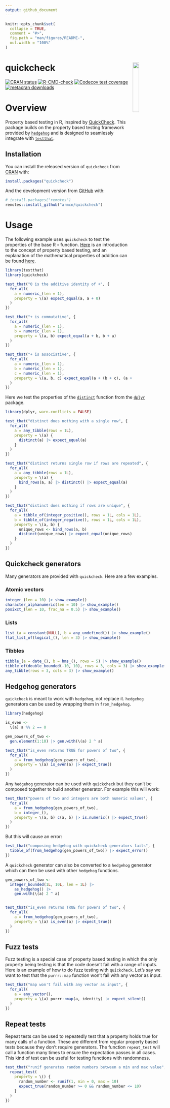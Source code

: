 ```yaml
---
output: github_document
---
```


<!-- README.md is generated from README.Rmd. Please edit that file -->

```r
knitr::opts_chunk$set(
  collapse = TRUE,
  comment = "#>",
  fig.path = "man/figures/README-",
  out.width = "100%"
)
```

# quickcheck <img src="man/figures/hex.png" align="right" style="width: 20%;"/>

<!-- badges: start -->
[![CRAN status](https://www.r-pkg.org/badges/version/quickcheck)](https://CRAN.R-project.org/package=quickcheck)
[![R-CMD-check](https://github.com/armcn/quickcheck/workflows/R-CMD-check/badge.svg)](https://github.com/armcn/quickcheck/actions)
[![Codecov test coverage](https://codecov.io/gh/armcn/quickcheck/branch/main/graph/badge.svg)](https://app.codecov.io/gh/armcn/quickcheck?branch=main)
[![metacran downloads](https://cranlogs.r-pkg.org/badges/quickcheck)](https://cran.r-project.org/package=quickcheck)
<!-- badges: end -->

# Overview

Property based testing in R, inspired by [QuickCheck](https://en.wikipedia.org/wiki/QuickCheck). This package builds on the property based testing framework provided by [`hedgehog`](https://github.com/hedgehogqa/r-hedgehog) and is designed to seamlessly integrate with [`testthat`](https://testthat.r-lib.org).

## Installation

You can install the released version of `quickcheck` from [CRAN](https://CRAN.R-project.org) with:

```r
install.packages("quickcheck")
```

And the development version from [GitHub](https://github.com/) with:

```r
# install.packages("remotes")
remotes::install_github("armcn/quickcheck")
```

# Usage

The following example uses `quickcheck` to test the properties of the base R `+` function. [Here](https://fsharpforfunandprofit.com/posts/property-based-testing/) is an introduction to the concept of property based testing, and an explanation of the mathematical properties of addition can be found [here](https://www.khanacademy.org/math/cc-sixth-grade-math/cc-6th-factors-and-multiples/properties-of-numbers/a/properties-of-addition).

```r
library(testthat)
library(quickcheck)

test_that("0 is the additive identity of +", {
  for_all(
    a = numeric_(len = 1),
    property = \(a) expect_equal(a, a + 0)
  )          
})

test_that("+ is commutative", {
  for_all(
    a = numeric_(len = 1),
    b = numeric_(len = 1),
    property = \(a, b) expect_equal(a + b, b + a)
  )          
})

test_that("+ is associative", {
  for_all(
    a = numeric_(len = 1),
    b = numeric_(len = 1),
    c = numeric_(len = 1),
    property = \(a, b, c) expect_equal(a + (b + c), (a + b) + c)
  )          
})
```

Here we test the properties of the [`distinct`](https://dplyr.tidyverse.org/reference/distinct.html) 
function from the [`dplyr`](https://dplyr.tidyverse.org/index.html) package.

```r
library(dplyr, warn.conflicts = FALSE)

test_that("distinct does nothing with a single row", {
  for_all(
    a = any_tibble(rows = 1L),
    property = \(a) {
      distinct(a) |> expect_equal(a)
    }
  )
})

test_that("distinct returns single row if rows are repeated", {
  for_all(
    a = any_tibble(rows = 1L),
    property = \(a) {
      bind_rows(a, a) |> distinct() |> expect_equal(a)
    }
  )
})

test_that("distinct does nothing if rows are unique", {
  for_all(
    a = tibble_of(integer_positive(), rows = 1L, cols = 1L),
    b = tibble_of(integer_negative(), rows = 1L, cols = 1L),
    property = \(a, b) {
      unique_rows <- bind_rows(a, b)
      distinct(unique_rows) |> expect_equal(unique_rows)
    }
  )
})
```

## Quickcheck generators

Many generators are provided with `quickcheck`. Here are a few examples.

### Atomic vectors

```r
integer_(len = 10) |> show_example()
character_alphanumeric(len = 10) |> show_example()
posixct_(len = 10, frac_na = 0.5) |> show_example() 
```

### Lists

```r
list_(a = constant(NULL), b = any_undefined()) |> show_example()
flat_list_of(logical_(), len = 3) |> show_example()
```

### Tibbles

```r
tibble_(a = date_(), b = hms_(), rows = 5) |> show_example()
tibble_of(double_bounded(-10, 10), rows = 3, cols = 3) |> show_example()
any_tibble(rows = 3, cols = 3) |> show_example()
```

## Hedgehog generators

`quickcheck` is meant to work with `hedgehog`, not replace it. `hedgehog` generators
can be used by wrapping them in `from_hedgehog`. 

```r
library(hedgehog)

is_even <- 
  \(a) a %% 2 == 0

gen_powers_of_two <- 
  gen.element(1:10) |> gen.with(\(a) 2 ^ a)

test_that("is_even returns TRUE for powers of two", {
  for_all(
    a = from_hedgehog(gen_powers_of_two),
    property = \(a) is_even(a) |> expect_true()
  )
})
```

Any `hedgehog` generator can be used with `quickcheck` but they can't be composed 
together to build another generator. For example this will work:

```r
test_that("powers of two and integers are both numeric values", {
  for_all(
    a = from_hedgehog(gen_powers_of_two),
    b = integer_(),
    property = \(a, b) c(a, b) |> is.numeric() |> expect_true()
  )
})
```

But this will cause an error:

```r
test_that("composing hedgehog with quickcheck generators fails", {
  tibble_of(from_hedgehog(gen_powers_of_two)) |> expect_error()
})
```

A `quickcheck` generator can also be converted to a `hedgehog` generator which can 
then be used with other `hedgehog` functions.

```r
gen_powers_of_two <- 
  integer_bounded(1L, 10L, len = 1L) |> 
    as_hedgehog() |> 
    gen.with(\(a) 2 ^ a)


test_that("is_even returns TRUE for powers of two", {
  for_all(
    a = from_hedgehog(gen_powers_of_two),
    property = \(a) is_even(a) |> expect_true()
  )
})
```

## Fuzz tests

Fuzz testing is a special case of property based testing in which the only 
property being testing is that the code doesn't fail with a range of inputs.
Here is an example of how to do fuzz testing with `quickcheck`. Let's say we want
to test that the `purrr::map` function won't fail with any vector as input.

```r
test_that("map won't fail with any vector as input", {
  for_all(
    a = any_vector(),
    property = \(a) purrr::map(a, identity) |> expect_silent()
  )
})
```

## Repeat tests

Repeat tests can be used to repeatedly test that a property holds true for many
calls of a function. These are different from regular property based tests
because they don't require generators. The function `repeat_test` will call 
a function many times to ensure the expectation passes in all cases. This kind
of test can be useful for testing functions with randomness.

```r
test_that("runif generates random numbers between a min and max value", {
  repeat_test(
    property = \() {
      random_number <- runif(1, min = 0, max = 10)
      expect_true(random_number >= 0 && random_number <= 10)
    }
  )
})
```

